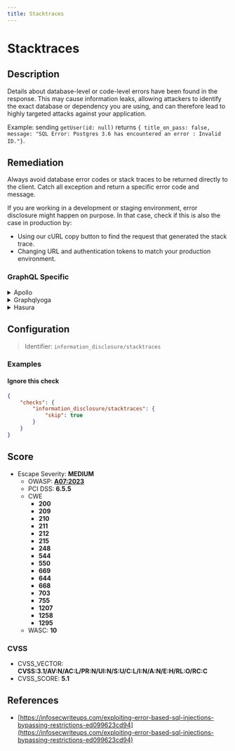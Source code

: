 ```yaml
---
title: Stacktraces
---
```


# Stacktraces

## Description

Details about database-level or code-level errors have been found in the response. This may cause information leaks, allowing attackers to identify the exact database or dependency you are using, and can therefore lead to highly targeted attacks against your application.

Example: sending `getUser(id: null)` returns `{ title_on_pass: false, message: "SQL Error: Postgres 3.6 has encountered an error : Invalid ID."}`.


## Remediation

Always avoid database error codes or stack traces to be returned directly to the client.
Catch all exception and return a specific error code and message.

If you are working in a development or staging environment, error disclosure might happen on purpose.
In that case, check if this is also the case in production by:
- Using our cURL copy button to find the request that generated the stack trace.
- Changing URL and authentication tokens to match your production environment.



### GraphQL Specific

<details>
    <summary>Apollo</summary>

Never allow database or code error stack traces to be returned directly to the client.

This remediation is supported by our [GraphQL Armor](https://escape.tech/graphql-armor/docs/getting-started) middleware.

When using Apollo you can also set `NODE_ENV` to `production` or disable DEBUG mode:

```javascript
const server = new ApolloServer({
  ...,
  debug: false
)}
````

If you are working in a development or staging environment, error disclosure might happen on purpose.
In that case, check if this is also the case in production by:
- Using our cURL copy button to find the request that generated the stack trace.
- Changing URL and authentication tokens to match your production environment.


</details>

<details>
    <summary>Graphqlyoga</summary>

This remediation is supported by our [GraphQL Armor](https://escape.tech/graphql-armor/docs/getting-started) middleware.

When using Yoga you can also enable [error masking](https://www.the-guild.dev/graphql/yoga-server/docs/features/error-masking) to hide stack traces in production.
Since it is enabled by default, you are probably missing the variable `NODE_ENV=production` in your production environment.


</details>

<details>
    <summary>Hasura</summary>

Set the `HASURA_GRAPHQL_DEV_MODE` env variable to `false` in all user-facing environments.

Source: https://hasura.io/docs/latest/graphql/core/deployment/graphql-engine-flags/reference/

*Note: if you are working in a development or staging environment, error disclosure might happen on purpose.
In that case, make sure your production environment has `HASURA_GRAPHQL_DEV_MODE` set to `false`*


</details>


## Configuration

> Identifier: `information_disclosure/stacktraces`



### Examples



#### Ignore this check

```json
{
    "checks": {
        "information_disclosure/stacktraces": {
            "skip": true
        }
    }
}
```




## Score

- Escape Severity: **<span className="medium-severity">MEDIUM</span>**
  - OWASP: **[A07:2023](https://github.com/OWASP/API-Security/blob/master/editions/2023/en/0xa7-security-misconfiguration.md)**
  - PCI DSS: **6.5.5**
  - CWE
    - **200**
    - **209**
    - **210**
    - **211**
    - **212**
    - **215**
    - **248**
    - **544**
    - **550**
    - **669**
    - **644**
    - **668**
    - **703**
    - **755**
    - **1207**
    - **1258**
    - **1295**
  - WASC: **10**
  
  

### CVSS

- CVSS_VECTOR: **CVSS:3.1/AV:N/AC:L/PR:N/UI:N/S:U/C:L/I:N/A:N/E:H/RL:O/RC:C**
- CVSS_SCORE: **5.1**

## References

- [https://infosecwriteups.com/exploiting-error-based-sql-injections-bypassing-restrictions-ed099623cd94](https://infosecwriteups.com/exploiting-error-based-sql-injections-bypassing-restrictions-ed099623cd94)
  